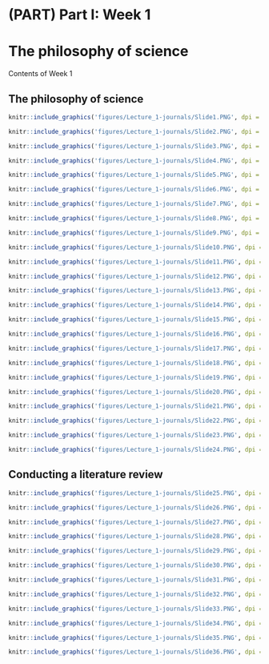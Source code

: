 \mainmatter

# (PART) Part I: Week 1 {-}

# The philosophy of science {#Week1}

Contents of Week 1

## The philosophy of science


```{r fig.align='centre', out.width = '80%', echo=FALSE, include=identical(knitr:::pandoc_to(), 'html'), fig.link='http://www.ynu.edu.cn/'}
knitr::include_graphics('figures/Lecture_1-journals/Slide1.PNG', dpi = NA)
```


```{r fig.align='centre', out.width = '80%', echo=FALSE, include=identical(knitr:::pandoc_to(), 'html'), fig.link='http://www.ynu.edu.cn/'}
knitr::include_graphics('figures/Lecture_1-journals/Slide2.PNG', dpi = NA)
```



```{r fig.align='centre', out.width = '80%', echo=FALSE, include=identical(knitr:::pandoc_to(), 'html'), fig.link='http://www.ynu.edu.cn/'}
knitr::include_graphics('figures/Lecture_1-journals/Slide3.PNG', dpi = NA)
```



```{r fig.align='centre', out.width = '80%', echo=FALSE, include=identical(knitr:::pandoc_to(), 'html'), fig.link='http://www.ynu.edu.cn/'}
knitr::include_graphics('figures/Lecture_1-journals/Slide4.PNG', dpi = NA)
```



```{r fig.align='centre', out.width = '80%', echo=FALSE, include=identical(knitr:::pandoc_to(), 'html'), fig.link='http://www.ynu.edu.cn/'}
knitr::include_graphics('figures/Lecture_1-journals/Slide5.PNG', dpi = NA)
```



```{r fig.align='centre', out.width = '80%', echo=FALSE, include=identical(knitr:::pandoc_to(), 'html'), fig.link='http://www.ynu.edu.cn/'}
knitr::include_graphics('figures/Lecture_1-journals/Slide6.PNG', dpi = NA)
```



```{r fig.align='centre', out.width = '80%', echo=FALSE, include=identical(knitr:::pandoc_to(), 'html'), fig.link='http://www.ynu.edu.cn/'}
knitr::include_graphics('figures/Lecture_1-journals/Slide7.PNG', dpi = NA)
```



```{r fig.align='centre', out.width = '80%', echo=FALSE, include=identical(knitr:::pandoc_to(), 'html'), fig.link='http://www.ynu.edu.cn/'}
knitr::include_graphics('figures/Lecture_1-journals/Slide8.PNG', dpi = NA)
```



```{r fig.align='centre', out.width = '80%', echo=FALSE, include=identical(knitr:::pandoc_to(), 'html'), fig.link='http://www.ynu.edu.cn/'}
knitr::include_graphics('figures/Lecture_1-journals/Slide9.PNG', dpi = NA)
```



```{r fig.align='centre', out.width = '80%', echo=FALSE, include=identical(knitr:::pandoc_to(), 'html'), fig.link='http://www.ynu.edu.cn/'}
knitr::include_graphics('figures/Lecture_1-journals/Slide10.PNG', dpi = NA)
```



```{r fig.align='centre', out.width = '80%', echo=FALSE, include=identical(knitr:::pandoc_to(), 'html'), fig.link='http://www.ynu.edu.cn/'}
knitr::include_graphics('figures/Lecture_1-journals/Slide11.PNG', dpi = NA)
```



```{r fig.align='centre', out.width = '80%', echo=FALSE, include=identical(knitr:::pandoc_to(), 'html'), fig.link='http://www.ynu.edu.cn/'}
knitr::include_graphics('figures/Lecture_1-journals/Slide12.PNG', dpi = NA)
```



```{r fig.align='centre', out.width = '80%', echo=FALSE, include=identical(knitr:::pandoc_to(), 'html'), fig.link='http://www.ynu.edu.cn/'}
knitr::include_graphics('figures/Lecture_1-journals/Slide13.PNG', dpi = NA)
```



```{r fig.align='centre', out.width = '80%', echo=FALSE, include=identical(knitr:::pandoc_to(), 'html'), fig.link='http://www.ynu.edu.cn/'}
knitr::include_graphics('figures/Lecture_1-journals/Slide14.PNG', dpi = NA)
```



```{r fig.align='centre', out.width = '80%', echo=FALSE, include=identical(knitr:::pandoc_to(), 'html'), fig.link='http://www.ynu.edu.cn/'}
knitr::include_graphics('figures/Lecture_1-journals/Slide15.PNG', dpi = NA)
```



```{r fig.align='centre', out.width = '80%', echo=FALSE, include=identical(knitr:::pandoc_to(), 'html'), fig.link='http://www.ynu.edu.cn/'}
knitr::include_graphics('figures/Lecture_1-journals/Slide16.PNG', dpi = NA)
```



```{r fig.align='centre', out.width = '80%', echo=FALSE, include=identical(knitr:::pandoc_to(), 'html'), fig.link='http://www.ynu.edu.cn/'}
knitr::include_graphics('figures/Lecture_1-journals/Slide17.PNG', dpi = NA)
```



```{r fig.align='centre', out.width = '80%', echo=FALSE, include=identical(knitr:::pandoc_to(), 'html'), fig.link='http://www.ynu.edu.cn/'}
knitr::include_graphics('figures/Lecture_1-journals/Slide18.PNG', dpi = NA)
```



```{r fig.align='centre', out.width = '80%', echo=FALSE, include=identical(knitr:::pandoc_to(), 'html'), fig.link='http://www.ynu.edu.cn/'}
knitr::include_graphics('figures/Lecture_1-journals/Slide19.PNG', dpi = NA)
```



```{r fig.align='centre', out.width = '80%', echo=FALSE, include=identical(knitr:::pandoc_to(), 'html'), fig.link='http://www.ynu.edu.cn/'}
knitr::include_graphics('figures/Lecture_1-journals/Slide20.PNG', dpi = NA)
```



```{r fig.align='centre', out.width = '80%', echo=FALSE, include=identical(knitr:::pandoc_to(), 'html'), fig.link='http://www.ynu.edu.cn/'}
knitr::include_graphics('figures/Lecture_1-journals/Slide21.PNG', dpi = NA)
```



```{r fig.align='centre', out.width = '80%', echo=FALSE, include=identical(knitr:::pandoc_to(), 'html'), fig.link='http://www.ynu.edu.cn/'}
knitr::include_graphics('figures/Lecture_1-journals/Slide22.PNG', dpi = NA)
```



```{r fig.align='centre', out.width = '80%', echo=FALSE, include=identical(knitr:::pandoc_to(), 'html'), fig.link='http://www.ynu.edu.cn/'}
knitr::include_graphics('figures/Lecture_1-journals/Slide23.PNG', dpi = NA)
```



```{r fig.align='centre', out.width = '80%', echo=FALSE, include=identical(knitr:::pandoc_to(), 'html'), fig.link='http://www.ynu.edu.cn/'}
knitr::include_graphics('figures/Lecture_1-journals/Slide24.PNG', dpi = NA)
```

## Conducting a literature review

```{r fig.align='centre', out.width = '80%', echo=FALSE, include=identical(knitr:::pandoc_to(), 'html'), fig.link='http://www.ynu.edu.cn/'}
knitr::include_graphics('figures/Lecture_1-journals/Slide25.PNG', dpi = NA)
```



```{r fig.align='centre', out.width = '80%', echo=FALSE, include=identical(knitr:::pandoc_to(), 'html'), fig.link='http://www.ynu.edu.cn/'}
knitr::include_graphics('figures/Lecture_1-journals/Slide26.PNG', dpi = NA)
```



```{r fig.align='centre', out.width = '80%', echo=FALSE, include=identical(knitr:::pandoc_to(), 'html'), fig.link='http://www.ynu.edu.cn/'}
knitr::include_graphics('figures/Lecture_1-journals/Slide27.PNG', dpi = NA)
```



```{r fig.align='centre', out.width = '80%', echo=FALSE, include=identical(knitr:::pandoc_to(), 'html'), fig.link='http://www.ynu.edu.cn/'}
knitr::include_graphics('figures/Lecture_1-journals/Slide28.PNG', dpi = NA)
```



```{r fig.align='centre', out.width = '80%', echo=FALSE, include=identical(knitr:::pandoc_to(), 'html'), fig.link='http://www.ynu.edu.cn/'}
knitr::include_graphics('figures/Lecture_1-journals/Slide29.PNG', dpi = NA)
```



```{r fig.align='centre', out.width = '80%', echo=FALSE, include=identical(knitr:::pandoc_to(), 'html'), fig.link='http://www.ynu.edu.cn/'}
knitr::include_graphics('figures/Lecture_1-journals/Slide30.PNG', dpi = NA)
```



```{r fig.align='centre', out.width = '80%', echo=FALSE, include=identical(knitr:::pandoc_to(), 'html'), fig.link='http://www.ynu.edu.cn/'}
knitr::include_graphics('figures/Lecture_1-journals/Slide31.PNG', dpi = NA)
```



```{r fig.align='centre', out.width = '80%', echo=FALSE, include=identical(knitr:::pandoc_to(), 'html'), fig.link='http://www.ynu.edu.cn/'}
knitr::include_graphics('figures/Lecture_1-journals/Slide32.PNG', dpi = NA)
```



```{r fig.align='centre', out.width = '80%', echo=FALSE, include=identical(knitr:::pandoc_to(), 'html'), fig.link='http://www.ynu.edu.cn/'}
knitr::include_graphics('figures/Lecture_1-journals/Slide33.PNG', dpi = NA)
```



```{r fig.align='centre', out.width = '80%', echo=FALSE, include=identical(knitr:::pandoc_to(), 'html'), fig.link='http://www.ynu.edu.cn/'}
knitr::include_graphics('figures/Lecture_1-journals/Slide34.PNG', dpi = NA)
```



```{r fig.align='centre', out.width = '80%', echo=FALSE, include=identical(knitr:::pandoc_to(), 'html'), fig.link='http://www.ynu.edu.cn/'}
knitr::include_graphics('figures/Lecture_1-journals/Slide35.PNG', dpi = NA)
```


```{r fig.align='centre', out.width = '80%', echo=FALSE, include=identical(knitr:::pandoc_to(), 'html'), fig.link='http://www.ynu.edu.cn/'}
knitr::include_graphics('figures/Lecture_1-journals/Slide36.PNG', dpi = NA)
```



